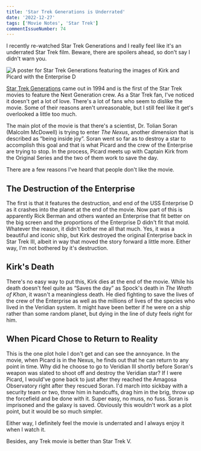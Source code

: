 ```yaml
---
title: 'Star Trek Generations is Underrated'
date: '2022-12-27'
tags: ['Movie Notes', 'Star Trek']
commentIssueNumber: 74
---
```


I recently re-watched Star Trek Generations and I really feel like it's an underrated Star Trek film. Beware, there are spoilers ahead, so don't say I didn't warn you.

![A poster for Star Trek Generations featuring the images of Kirk and Picard with the Enterprise D](../../assets/images/posts/2022-12-27-star-trek-generations-is-underrated/generations.jpg)

[Star Trek Generations](https://www.imdb.com/title/tt0111280/) came out in 1994 and is the first of the Star Trek movies to feature the Next Generation crew. As a Star Trek fan, I've noticed it doesn't get a lot of love. There's a lot of fans who seem to dislike the movie. Some of their reasons aren't unreasonable, but I still feel like it get's overlooked a little too much.

The main plot of the movie is that there's a scientist, Dr. Tolian Soran (Malcolm McDowell) is trying to enter *The Nexus*, another dimension that is described as “being inside joy”. Soran went so far as to destroy a star to accomplish this goal and that is what Picard and the crew of the Enterprise are trying to stop. In the process, Picard meets up with Captain Kirk from the Original Series and the two of them work to save the day.

There are a few reasons I've heard that people don't like the movie.

## The Destruction of the Enterprise

The first is that it features the destruction, and end of the USS Enterprise D as it crashes into the planet at the end of the movie. Now part of this is apparently Rick Berman and others wanted an Enterprise that fit better on the big screen and the proportions of the Enterprise D didn't fit that mold. Whatever the reason, it didn't bother me all that much. Yes, it was a beautiful and iconic ship, but Kirk destroyed the original Enterprise back in Star Trek III, albeit in way that moved the story forward a little more. Either way, I'm not bothered by it's destruction.

## Kirk's Death

There's no easy way to put this, Kirk dies at the end of the movie. While his death doesn't feel quite as “Saves the day” as Spock's death in *The Wrath of Khan*, it wasn't a meaningless death. He died fighting to save the lives of the crew of the Enterprise as well as the millions of lives of the species who lived in the Veridian system. It might have been better if he were on a ship rather than some random planet, but dying in the line of duty feels right for him.

## When Picard Chose to Return to Reality

This is the one plot hole I don't get and can see the annoyance. In the movie, when Picard is in the Nexus, he finds out that he can return to any point in time. Why did he choose to go to Veridian III shortly before Soran's weapon was slated to shoot off and destroy the Veridian star? If I were Picard, I would've gone back to just after they reached the Amagosa Observatory right after they rescued Soran. I'd march into sickbay with a security team or two, throw him in handcuffs, drag him in the brig, throw up the forcefield and be done with it. Super easy, no muss, no fuss. Soran is imprisoned and the galaxy is saved. Obviously this wouldn't work as a plot point, but it would be so much simpler.

Either way, I definitely feel the movie is underrated and I always enjoy it when I watch it.

Besides, any Trek movie is better than Star Trek V.

